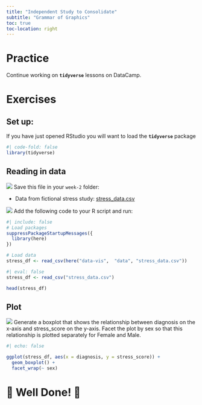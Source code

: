 ```yaml
---
title: "Independent Study to Consolidate"
subtitle: "Grammar of Graphics"
toc: true
toc-location: right
---
```


# Practice

Continue working on **`tidyverse`** lessons on DataCamp.


# Exercises

## Set up:

If you have just opened RStudio you will want to load the
**`tidyverse`** package

```r
#| code-fold: false
library(tidyverse)
```

## Reading in data

![](images/do_on_your_computer.png) Save this file in your `week-2` folder:

-   Data from fictional stress study: [stress_data.csv](../data/stress_data.csv)

![](images/do_in_R.png) Add the following code to your R script and run:

```r
#| include: false
# Load packages
suppressPackageStartupMessages({
  library(here)
})

# Load data
stress_df <- read_csv(here("data-vis",  "data", "stress_data.csv"))

```

```r
#| eval: false
stress_df <- read_csv("stress_data.csv")
```

```r
head(stress_df)
```

## Plot

![](images/do_in_R.png) Generate a boxplot that shows the relationship between diagnosis on the x-axis and stress_score on the y-axis. Facet the plot by sex so that this relationship is plotted separately for Female and Male.

```r
#| echo: false

ggplot(stress_df, aes(x = diagnosis, y = stress_score)) +
  geom_boxplot() +
  facet_wrap(~ sex)
```


# 🥳 Well Done! 🎉

